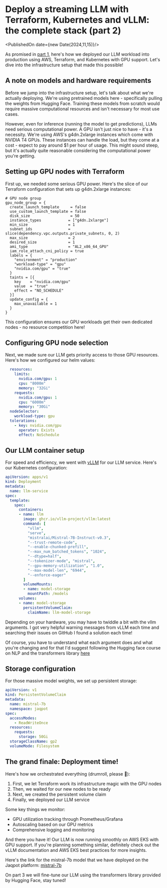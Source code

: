 # Deploy a streaming LLM with Terraform, Kubernetes and vLLM: the complete stack (part 2)

<PublishedOn date={new Date(2024,11,15)}/>

<Cover
  src="/vllm-logo-text-light.png"
  alt=""
  caption=""
/>

As promised in [part 1](/blog/run-and-deploy-an-llm-part1), here's how we deployed our LLM workload into production using AWS, Terraform, and Kubernetes with GPU support. Let's dive into the infrastructure setup that made this possible!

## A note on models and hardware requirements

Before we jump into the infrastructure setup, let's talk about what we're actually deploying. We're using pretrained models here - specifically pulling the weights from Hugging Face. Training these models from scratch would require massive computational resources and isn't necessary for most use cases.

However, even for inference (running the model to get predictions), LLMs need serious computational power. A GPU isn't just nice to have - it's a necessity. We're using AWS's g4dn.2xlarge instances which come with NVIDIA T4 GPUs. These instances can handle the load, but they come at a cost - expect to pay around $1 per hour of usage. This might sound steep, but it's actually quite reasonable considering the computational power you're getting.

## Setting up GPU nodes with Terraform

First up, we needed some serious GPU power. Here's the slice of our Terraform configuration that sets up g4dn.2xlarge instances:

```hcl
# GPU node group
gpu_node_group = {
  create_launch_template     = false
  use_custom_launch_template = false
  disk_size                  = 50
  instance_types            = ["g4dn.2xlarge"]
  min_size                  = 1
  subnet_ids                = slice(dependency.vpc.outputs.private_subnets, 0, 2)
  max_size                  = 2
  desired_size              = 1
  ami_type                  = "AL2_x86_64_GPU"
  iam_role_attach_cni_policy = true
  labels = {
    "environment" = "production"
    "workload-type" = "gpu"
    "nvidia.com/gpu" = "true"
  }
  taints = [{
    key    = "nvidia.com/gpu"
    value  = "true"
    effect = "NO_SCHEDULE"
  }]
  update_config = {
    max_unavailable = 1
  }
}
```

This configuration ensures our GPU workloads get their own dedicated nodes - no resource competition here!

## Configuring GPU node selection

Next, we made sure our LLM gets priority access to those GPU resources. Here's how we configured our helm values:

```yaml
  resources:
    limits:
      nvidia.com/gpu: 1
      cpu: "8000m"
      memory: "32Gi"
    requests:
      nvidia.com/gpu: 1
      cpu: "6000m"
      memory: "30Gi"
  nodeSelector:
    workload-type: gpu
  tolerations:
    - key: nvidia.com/gpu
      operator: Exists
      effect: NoSchedule
```

## Our LLM container setup

For speed and efficiency, we went with [vLLM](https://github.com/vllm-project/vllm) for our LLM service. Here's our Kubernetes configuration:

```yaml
apiVersion: apps/v1
kind: Deployment
metadata:
  name: llm-service
spec:
  template:
    spec:
      containers:
      - name: llm
        image: ghcr.io/vllm-project/vllm:latest
        command: [
          "vllm",
          "serve",
          "mistralai/Mistral-7B-Instruct-v0.3",
          "--trust-remote-code",
          "--enable-chunked-prefill",
          "--max_num_batched_tokens", "1024",
          "--dtype=half",
          "--tokenizer-mode", "mistral",
          "--gpu-memory-utilization", "1.0",
          "--max-model-len", "6944",
          "--enforce-eager"
        ]
        volumeMounts:
        - name: model-storage
          mountPath: /models
      volumes:
      - name: model-storage
        persistentVolumeClaim:
          claimName: llm-model-storage
```

Depending on your hardware, you may have to twiddle a bit with the vllm arguments. I got very helpful warning messages from vLLM each time and searching their issues on GitHub I found a solution each time!

Of course, you have to understand what each argument does and what you're changing and for that I'd suggest following the Hugging face course on NLP and the transformers library [here](https://huggingface.co/learn/nlp-course/en/chapter1/1)

## Storage configuration

For those massive model weights, we set up persistent storage:

```yaml
apiVersion: v1
kind: PersistentVolumeClaim
metadata:
  name: mistral-7b
  namespace: jaqpot
spec:
  accessModes:
    - ReadWriteOnce
  resources:
    requests:
      storage: 50Gi
  storageClassName: gp2
  volumeMode: Filesystem
```

## The grand finale: Deployment time!

Here's how we orchestrated everything (drumroll, please 🥁):
1. First, we let Terraform work its infrastructure magic with the GPU nodes
2. Then, we waited for our new nodes to be ready
3. Next, we created the persistent volume claim
4. Finally, we deployed our LLM service

Some key things we monitor:
- GPU utilization tracking through Prometheus/Grafana
- Autoscaling based on our GPU metrics
- Comprehensive logging and monitoring

And there you have it! Our LLM is now running smoothly on AWS EKS with GPU support. If you're planning something similar, definitely check out the vLLM documentation and AWS EKS best practices for more insights.

Here's the link for the mistral-7b model that we have deployed on the Jaqpot platform: [mistral-7b](https://app.jaqpot.org/dashboard/models/1994/description)

On part 3 we will fine-tune our LLM using the transformers library provided by Hugging Face, stay tuned!
